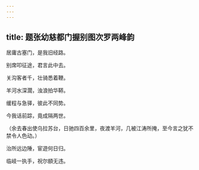 ```yaml
---
---
---
```

title: 题张幼慈都门握别图次罗两峰韵
---



居庸古塞门，是我旧经路。

别席叩征途，君言此中去。

关沟客者千，壮骑悉着鞭。

羊河水深濶，浊浪拍华鞯。

缓程与急驿，彼此不同势。

今我话前踪，竟成隔两世。

（余去春出使乌拉苏台，日驰四百余里，夜渡羊河，几被江涛所掩，至今言之犹不禁令人色动。）

治所远边陲，宦遊何日归。

临岐一执手，祝尔䭭无违。
